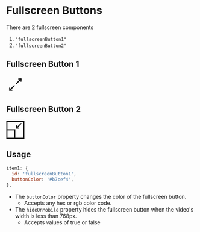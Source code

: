 # Fullscreen Buttons

There are 2 fullscreen components
1. `"fullscreenButton1"`
2. `"fullscreenButton2"`

## Fullscreen Button 1

<svg width="48" height="48" viewBox="0 0 32 32" fill="none" xmlns="http://www.w3.org/2000/svg" stroke="currentColor">
    <path d="M18 14L26 6" stroke-width="2" stroke-linecap="round"/>
    <path d="M26 6H22" stroke-width="2" stroke-linecap="round"/>
    <path d="M26 6V10" stroke-width="2" stroke-linecap="round"/>
    <path d="M14 18L6 26" stroke-width="2" stroke-linecap="round"/>
    <path d="M6 26H10" stroke-width="2" stroke-linecap="round"/>
    <path d="M6 26V22" stroke-width="2" stroke-linecap="round"/>
</svg>


## Fullscreen Button 2

<svg width="48" height="48" viewBox="0 0 32 32" fill="none" xmlns="http://www.w3.org/2000/svg" stroke="currentColor">
<rect x="1" y="16" width="14" height="15" stroke-width="2"/>
<path d="M26 5L18 13" stroke-width="2" stroke-linecap="round"/>
<path d="M18 13H22" stroke-width="2" stroke-linecap="round"/>
<path d="M18 13V9" stroke-width="2" stroke-linecap="round"/>
<rect x="1" y="1" width="30" height="30" stroke-width="2"/>
</svg>


## Usage
```js
item1: {
  id: 'fullscreenButton1',
  buttonColor: '#b7cef4',
},
```
* The `buttonColor` property changes the color of the fullscreen button.
  * Accepts any hex or rgb color code.
* The `hideOnMobile` property hides the fullscreen button when the video's width is less than 768px.
  * Accepts values of true or false
